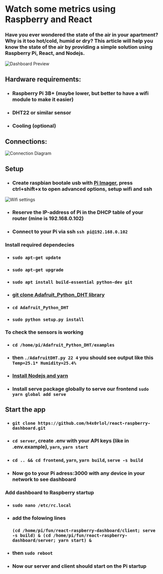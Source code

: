 # Watch some metrics using Raspberry and React

### Have you ever wondered the state of the air in your apartment? Why is it too hot/cold, humid or dry? This article will help you know the state of the air by providing a simple solution using Raspberry Pi, React, and Nodejs.

<div
  style={{
    display: "flex",
    justifyContent: "center",
  }}
>
  <Image
    src="/img/articles/react-raspberry-dashboard/dashboard.jpg"
    alt="Dashboard Preview"
    width={610}
    height={270}
  />
</div>

## Hardware requirements:

- ### Raspberry Pi 3B+ (maybe lower, but better to have a wifi module to make it easier)

- ### DHT22 or similar sensor

- ### Cooling (optional)

## Connections:

<div
  style={{
    display: "flex",
    justifyContent: "center",
  }}
>
  <Image
    src="/img/articles/react-raspberry-dashboard/connections.jpg"
    alt="Connection Diagram"
    width={611}
    height={446}
  />
</div>

## Setup

- ### Create raspbian bootale usb with [Pi Imager](https://www.raspberrypi.com/software/ "Pi Imager"), press ctrl+shift+x to open advanced options, setup wifi and ssh

<div
  style={{
    display: "flex",
    justifyContent: "center",
  }}
>
  <Image
    src="/img/articles/react-raspberry-dashboard/wifi.jpg"
    alt="Wifi settings"
    width={552}
    height={398}
  />
</div>

- ### Reserve the IP-address of Pi in the DHCP table of your router (mine is 192.168.0.102)
- ### Connect to your Pi via ssh `ssh pi@192.168.0.102`

### Install required dependecies

- ### `sudo apt-get update`
- ### `sudo apt-get upgrade`
- ### `sudo apt install build-essential python-dev git`
- ### [ git clone Adafruit_Python_DHT library ](https://github.com/adafruit/Adafruit_Python_DHT "git clone Adafruit_Python_DHT library")
- ### `cd Adafruit_Python_DHT`
- ### `sudo python setup.py install`

### To check the sensors is working

- ### `cd /home/pi/Adafruit_Python_DHT/examples`
- ### then `./AdafruitDHT.py 22 4` you should see output like this `Temp=25.1* Humidity=25.4%`
- ### [ Install Nodejs and yarn](https://www.digitalocean.com/community/tutorials/how-to-install-node-js-on-ubuntu-20-04 "Install Nodejs and yarn")
- ### Install serve package globally to serve our frontend `sudo yarn global add serve`

## Start the app

- ### `git clone https://github.com/h4x0rlol/react-raspberry-dashboard.git`
- ### `cd server`, create .env with your API keys (like in .env.example), `yarn`, `yarn start`
- ### `cd .. && cd frontend`, `yarn`, `yarn build`, `serve -s build`
- ### Now go to your Pi adress:3000 with any device in your network to see dashboard

### Add dashboard to Raspberry startup

- ### `sudo nano /etc/rc.local`
- ### add the folowing lines
  ### `(cd /home/pi/fun/react-raspberry-dashboard/client; serve -s build) & (cd /home/pi/fun/react-raspberry-dashboard/server; yarn start) &`
- ### then `sudo reboot`
- ### Now our server and client should start on the Pi startup
